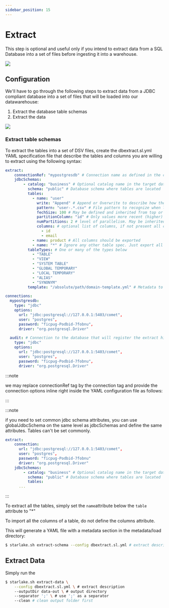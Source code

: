 ```yaml
---
sidebar_position: 15
---
```


# Extract

This step is optional and useful only if you intend to extract data from a SQL Database into
a set of files before ingesting it into a warehouse.

![](/img/extract/extract-general.png)


## Configuration

We'll have to go through the following steps to extract data from a JDBC compliant database
into a set of files that will be loaded into our datawarehouse:

1. Extract the database table schemas
2. Extract the data

![](/img/extract/extract-detailed.png)

### Extract table schemas

To extract the tables into a set of DSV files, create the dbextract.sl.yml YAML specification file
that describe the tables and columns you are willing to extract using the following syntax:

````yaml
extract:
    connectionRef: "mypostgresdb" # Connection name as defined in the connections section of the application.conf file
    jdbcSchemas:
        - catalog: "business" # Optional catalog name in the target database
          schema: "public" # Database schema where tables are located
          tables:
            - name: "user"
              write: "Append" # Append or Overwrite to describe how the data should be loaded
              pattern: "user-.*.csv" # File pattern to recognize when loading this type of table
              fechSize: 100 # May be defined and inherited from top or schema level
              partitionColumn: "id" # Only values more recent (higher) than the last exported ones will be exported. 
              numPartitions: 2 # level of parallelism. May be inherited from the schema level
              columns: # optional list of columns, if not present all columns should be exported.
                - id
                - email
            - name: product # All columns should be exported
            - name: "*" # Ignore any other table spec. Just export all tables
          tableTypes: # One or many of the types below
            - "TABLE"
            - "VIEW"
            - "SYSTEM TABLE"
            - "GLOBAL TEMPORARY"
            - "LOCAL TEMPORARY"
            - "ALIAS"
            - "SYNONYM"
          template: "/absolute/path/domain-template.yml" # Metadata to use for the generated YML file.
````

````yaml title="metadata/application.sl.yml"
connections:
  mypostgresdb:
    type: "jdbc"
    options:
      url: "jdbc:postgresql://127.0.0.1:5403/comet",
      user: "postgres",
      password: "ficpug-Podbid-7fobnu",
      driver: "org.postgresql.Driver"

  audit: # Connection to the database that will register the extract history 
    type: "jdbc"
    options:
      url: "jdbc:postgresql://127.0.0.1:5403/comet",
      user: "postgres",
      password: "ficpug-Podbid-7fobnu",
      driver: "org.postgresql.Driver"
````

:::note

we may replace connectionRef tag by the connection tag and provide the connection options inline right inside the YAML configuration file as follows:

:::

:::note

if you need to set common jdbc schema attributes, you can use globalJdbcSchema on the same level as jdbcSchemas and define the same attributes. Tables can't be set commonly.

````yaml
extract:
    connection:
      url: "jdbc:postgresql://127.0.0.1:5403/comet",
      user: "postgres",
      password: "ficpug-Podbid-7fobnu"
      driver: "org.postgresql.Driver"
    jdbcSchemas:
        - catalog: "business" # Optional catalog name in the target database
          schema: "public" # Database schema where tables are located
          tables:
      ...

````

:::

To extract all the tables, simply set the `name`attribute below the `table` attribute to "*"

To import all the columns of a table, do not define the columns attribute.

This will generate a YAML file with a metadata section in the metadata/load directory:

```bash
$ starlake.sh extract-schema --config dbextract.sl.yml # extract description
```


## Extract Data

Simply run the 
```bash
$ starlake.sh extract-data \
    --config dbextract.sl.yml \ # extract description
    --outputDir data-out \ # output directory
    --separator ';' \ # use ';' as a separator
    --clean # clean output folder first 
```


